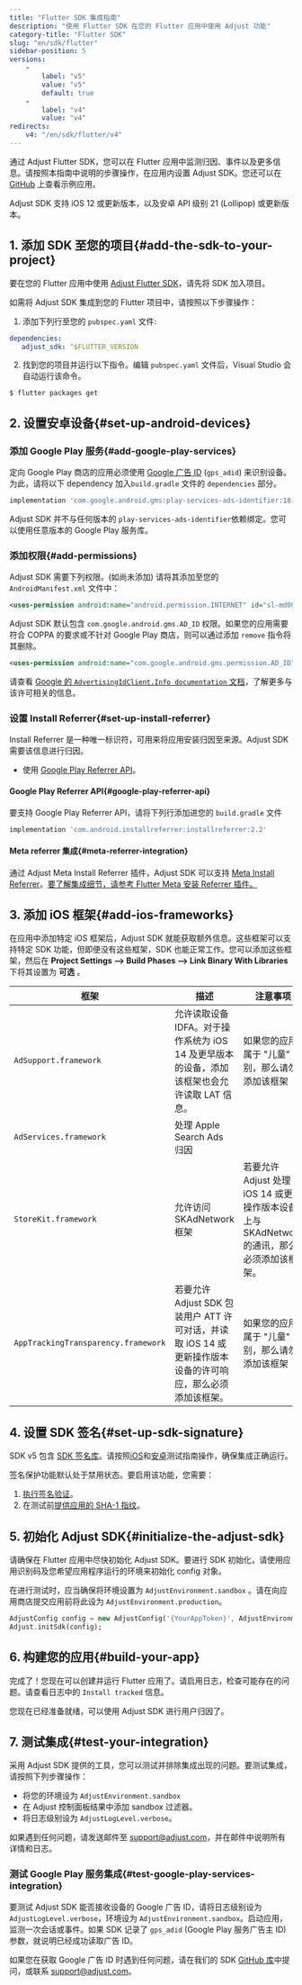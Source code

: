 ```yaml
---
title: "Flutter SDK 集成指南"
description: "使用 Flutter SDK 在您的 Flutter 应用中使用 Adjust 功能"
category-title: "Flutter SDK"
slug: "en/sdk/flutter"
sidebar-position: 5
versions: 
    - 
        label: "v5"
        value: "v5"
        default: true
    - 
        label: "v4"
        value: "v4"
redirects: 
    v4: "/en/sdk/flutter/v4"
---
```

通过 Adjust Flutter SDK，您可以在 Flutter 应用中监测归因、事件以及更多信息。请按照本指南中说明的步骤操作，在应用内设置 Adjust SDK。您还可以在 [GitHub](https://github.com/adjust/flutter_sdk/tree/master/example) 上查看示例应用。
<callout type="important"> 

Adjust SDK 支持 iOS 12 或更新版本，以及安卓 API 级别 21 \(Lollipop\) 或更新版本。
</Callout> 

1\. 添加 SDK 至您的项目\{\#add\-the\-sdk\-to\-your\-project\}
---------------------------------------------------------------

要在您的 Flutter 应用中使用 [Adjust Flutter SDK](https://github.com/adjust/flutter_sdk/releases)，请先将 SDK 加入项目。

如需将 Adjust SDK 集成到您的 Flutter 项目中，请按照以下步骤操作：

1. 添加下列行至您的 `pubspec.yaml` 文件:

<codeblock title="pubspec.yaml"> 

```yaml
dependencies:
   adjust_sdk: ^$FLUTTER_VERSION
```

</CodeBlock> 

2. 找到您的项目并运行以下指令。编辑 `pubspec.yaml` 文件后，Visual Studio 会自动运行该命令。

```console
$ flutter packages get
```

2\. 设置安卓设备\{\#set\-up\-android\-devices\}
------------------------------------------------

### 添加 Google Play 服务\{\#add\-google\-play\-services\}

定向 Google Play 商店的应用必须使用 [Google 广告 ID](https://support.google.com/googleplay/android-developer/answer/6048248?hl=en) \(`gps_adid`\) 来识别设备。为此，请将以下 dependency 加入`build.gradle` 文件的 `dependencies` 部分。
<codeblock title="build.gradle"> 

```groovy
implementation 'com.google.android.gms:play-services-ads-identifier:18.1.0'
```

</CodeBlock> <callout type="note"> 

Adjust SDK 并不与任何版本的 `play-services-ads-identifier`依赖绑定。您可以使用任意版本的 Google Play 服务库。
</Callout> 

### 添加权限\{\#add\-permissions\}

Adjust SDK 需要下列权限。\(如尚未添加\) 请将其添加至您的 `AndroidManifest.xml` 文件中：
<codeblock title="AndroidManifest.xml"> 

```xml
<uses-permission android:name="android.permission.INTERNET" id="sl-md0000000"/>

```

</CodeBlock> 

Adjust SDK 默认包含 `com.google.android.gms.AD_ID` 权限。如果您的应用需要符合 COPPA 的要求或不针对 Google Play 商店，则可以通过添加 `remove` 指令将其删除。
<codeblock title="AndroidManifest.xml"> 

```xml
<uses-permission android:name="com.google.android.gms.permission.AD_ID" tools:node="remove" id="sl-md0000000"/>
```

</CodeBlock> <callout type="seealso"> 

请查看 [Google 的 `AdvertisingIdClient.Info documentation` 文档](https://developers.google.com/android/reference/com/google/android/gms/ads/identifier/AdvertisingIdClient.Info#public-string-getid)，了解更多与该许可相关的信息。
</Callout> 

### 设置 Install Referrer\{\#set\-up\-install\-referrer\}

Install Referrer 是一种唯一标识符，可用来将应用安装归因至来源。Adjust SDK 需要该信息进行归因。

* 使用 [Google Play Referrer API](https://developer.android.com/google/play/installreferrer)。

#### Google Play Referrer API\{\#google\-play\-referrer\-api\}

要支持 Google Play Referrer API，请将下列行添加进您的 `build.gradle` 文件
<codeblock title="build.gradle"> 

```groovy
implementation 'com.android.installreferrer:installreferrer:2.2'
```

</CodeBlock> 

#### Meta referrer 集成\{\#meta\-referrer\-integration\}

通过 Adjust Meta Install Referrer 插件，Adjust SDK 可以支持 [Meta Install Referrer](https://developers.facebook.com/docs/app-ads/meta-install-referrer)。[要了解集成细节，请参考 Flutter Meta 安装 Referrer 插件。](/en/sdk/flutter/plugins/meta-referrer-plugin)

3\. 添加 iOS 框架\{\#add\-ios\-frameworks\}
---------------------------------------------

在应用中添加特定 iOS 框架后，Adjust SDK 就能获取额外信息。这些框架可以支持特定 SDK 功能，但即便没有这些框架，SDK 也能正常工作。您可以添加这些框架，然后在 **Project Settings \-\-> Build Phases \-\-> Link Binary With Libraries** 下将其设置为 **可选** 。

|                 框架                  |                                 描述                                 |                             注意事项                             |
|-------------------------------------|--------------------------------------------------------------------|--------------------------------------------------------------|
| `AdSupport.framework`               | 允许读取设备 IDFA。对于操作系统为 iOS 14 及更早版本的设备，添加该框架也会允许读取 LAT 信息。            | 如果您的应用属于 "儿童" 类别，那么请勿添加该框架                                   |
| `AdServices.framework`              | 处理 Apple Search Ads 归因                                             |                                                              |
| `StoreKit.framework`                | 允许访问 SKAdNetwork 框架                                                | 若要允许 Adjust 处理 iOS 14 或更新操作版本设备上与 SKAdNetwork 的通讯，那么必须添加该框架。 |
| `AppTrackingTransparency.framework` | 若要允许 Adjust SDK 包装用户 ATT 许可对话，并读取 iOS 14 或更新操作版本设备的许可响应，那么必须添加该框架。 | 如果您的应用属于 "儿童" 类别，那么请勿添加该框架                                   |

4\. 设置 SDK 签名\{\#set\-up\-sdk\-signature\}
-------------------------------------------------

SDK v5 包含 [SDK 签名库](https://help.adjust.com/en/article/sdk-signature)。请按照[iOS](/en/sdk/ios/integrations/signature-library#test-your-app)和[安卓](/en/sdk/android/integrations/signature-library#test-your-app)测试指南操作，确保集成正确运行。

签名保护功能默认处于禁用状态。要启用该功能，您需要：

1. [执行签名验证](https://help.adjust.com/en/article/sdk-signature#enforce-signature-validation)。
2. 在测试前[提供应用的 SHA\-1 指纹](https://help.adjust.com/en/article/sdk-signature#manage-your-certificate-fingerprints)。

5\. 初始化 Adjust SDK\{\#initialize\-the\-adjust\-sdk\}
-----------------------------------------------------------

请确保在 Flutter 应用中尽快初始化 Adjust SDK。要进行 SDK 初始化，请使用应用识别码及您希望应用程序运行的环境来初始化 config 对象。
<callout type="important"> 

在进行测试时，应当确保将环境设置为 `AdjustEnvironment.sandbox` 。请在向应用商店提交应用前将此设为 `AdjustEnvironment.production`。
</Callout> 

```dart
AdjustConfig config = new AdjustConfig('{YourAppToken}', AdjustEnvironment.sandbox);
Adjust.initSdk(config);
```

6\. 构建您的应用\{\#build\-your\-app\}
--------------------------------------

完成了！您现在可以创建并运行 Flutter 应用了。请启用日志，检查可能存在的问题。请查看日志中的 `Install tracked` 信息。

您现在已经准备就绪，可以使用 Adjust SDK 进行用户归因了。

7\. 测试集成\{\#test\-your\-integration\}
-------------------------------------------

采用 Adjust SDK 提供的工具，您可以测试并排除集成出现的问题。要测试集成，请按照下列步骤操作：

* 将您的环境设为 `AdjustEnvironment.sandbox`
* 在 Adjust 控制面板结果中添加 sandbox 过滤器。
* 将日志级别设为 `AdjustLogLevel.verbose`。

<callout type="tip"> 

如果遇到任何问题，请发送邮件至 [support@adjust.com](mailto:support@adjust.com)，并在邮件中说明所有详情和日志。
</Callout> 

### 测试 Google Play 服务集成\{\#test\-google\-play\-services\-integration\}

要测试 Adjust SDK 能否接收设备的 Google 广告 ID，请将日志级别设为 `AdjustLogLevel.verbose`，环境设为 `AdjustEnvironment.sandbox`。启动应用，监测一次会话或事件。如果 SDK 记录了 `gps_adid` \(Google Play 服务广告主 ID\) 参数，就说明已经成功读取广告 ID。

如果您在获取 Google 广告 ID 时遇到任何问题，请在我们的 SDK [GitHub 库](https://github.com/adjust/flutter_sdk)中提问，或联系 [support@adjust.com](mailto:support@adjust.com)。

